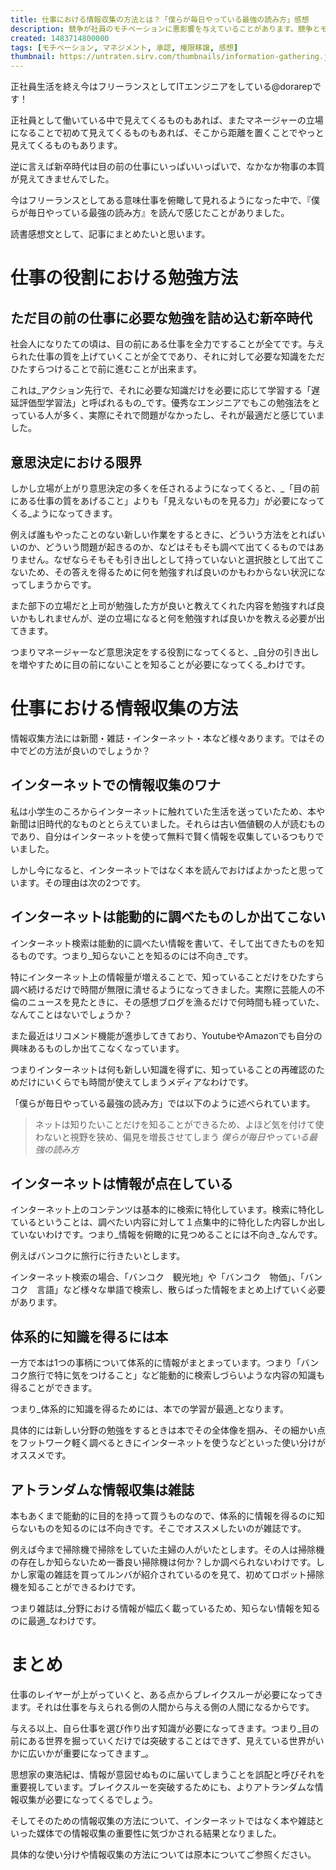 ```yaml
---
title: 仕事における情報収集の方法とは？「僕らが毎日やっている最強の読み方」感想
description: 競争が社員のモチベーションに悪影響を与えていることがあります。競争とモチベーションの関係性と、そこから見る最適な競争の作り方について記載していきます。
created: 1483714800000
tags: [モチベーション, マネジメント, 承認, 権限移譲, 感想]
thumbnail: https://untraten.sirv.com/thumbnails/information-gathering.jpg
---
```


正社員生活を終え今はフリーランスとしてITエンジニアをしている@dorarepです！

正社員として働いている中で見えてくるものもあれば、またマネージャーの立場になることで初めて見えてくるものもあれば、そこから距離を置くことでやっと見えてくるものもあります。

逆に言えば新卒時代は目の前の仕事にいっぱいいっぱいで、なかなか物事の本質が見えてきませんでした。

今はフリーランスとしてある意味仕事を俯瞰して見れるようになった中で、『僕らが毎日やっている最強の読み方』を読んで感じたことがありました。

読書感想文として、記事にまとめたいと思います。

<Amazon productKey="僕らが毎日やっている最強の読み方" />

# 仕事の役割における勉強方法
## ただ目の前の仕事に必要な勉強を詰め込む新卒時代
社会人になりたての頃は、目の前にある仕事を全力ですることが全てです。与えられた仕事の質を上げていくことが全てであり、それに対して必要な知識をただひたすらつけることで前に進むことが出来ます。

これは_アクション先行で、それに必要な知識だけを必要に応じて学習する「遅延評価型学習法」と呼ばれるもの_です。優秀なエンジニアでもこの勉強法をとっている人が多く、実際にそれで問題がなかったし、それが最適だと感じていました。

## 意思決定における限界
しかし立場が上がり意思決定の多くを任されるようになってくると、_「目の前にある仕事の質をあげること」よりも「見えないものを見る力」が必要になってくる_ようになってきます。

例えば誰もやったことのない新しい作業をするときに、どういう方法をとればいいのか、どういう問題が起きるのか、などはそもそも調べて出てくるものではありません。なぜならそもそも引き出しとして持っていないと選択肢として出てこないため、その答えを得るために何を勉強すれば良いのかもわからない状況になってしまうからです。

また部下の立場だと上司が勉強した方が良いと教えてくれた内容を勉強すれば良いかもしれませんが、逆の立場になると何を勉強すれば良いかを教える必要が出てきます。

つまりマネージャーなど意思決定をする役割になってくると、_自分の引き出しを増やすために目の前にないことを知ることが必要になってくる_わけです。

# 仕事における情報収集の方法
情報収集方法には新聞・雑誌・インターネット・本など様々あります。ではその中でどの方法が良いのでしょうか？

## インターネットでの情報収集のワナ

私は小学生のころからインターネットに触れていた生活を送っていたため、本や新聞は旧時代的なものととらえていました。それらは古い価値観の人が読むものであり、自分はインターネットを使って無料で賢く情報を収集しているつもりでいました。

しかし今になると、インターネットではなく本を読んでおけばよかったと思っています。その理由は次の2つです。

## インターネットは能動的に調べたものしか出てこない
インターネット検索は能動的に調べたい情報を書いて、そして出てきたものを知るものです。つまり_知らないことを知るのには不向き_です。

特にインターネット上の情報量が増えることで、知っていることだけをひたすら調べ続けるだけで時間が無限に潰せるようになってきました。実際に芸能人の不倫のニュースを見たときに、その感想ブログを漁るだけで何時間も経っていた、なんてことはないでしょうか？

また最近はリコメンド機能が進歩してきており、YoutubeやAmazonでも自分の興味あるものしか出てこなくなっています。

つまりインターネットは何も新しい知識を得ずに、知っていることの再確認のためだけにいくらでも時間が使えてしまうメディアなわけです。

「僕らが毎日やっている最強の読み方」では以下のように述べられています。

> ネットは知りたいことだけを知ることができるため、よほど気を付けて使わないと視野を狭め、偏見を増長させてしまう
<cite>僕らが毎日やっている最強の読み方</cite>

## インターネットは情報が点在している
インターネット上のコンテンツは基本的に検索に特化しています。検索に特化しているということは、調べたい内容に対して１点集中的に特化した内容しか出していないわけです。つまり_情報を俯瞰的に見つめることには不向き_なんです。

例えばバンコクに旅行に行きたいとします。

インターネット検索の場合、「バンコク　観光地」や「バンコク　物価」、「バンコク　言語」など様々な単語で検索し、散らばった情報をまとめ上げていく必要があります。

## 体系的に知識を得るには本
一方で本は1つの事柄について体系的に情報がまとまっています。つまり「バンコク旅行で特に気をつけること」など能動的に検索しづらいような内容の知識も得ることができます。

つまり_体系的に知識を得るためには、本での学習が最適_となります。

具体的には新しい分野の勉強をするときは本でその全体像を掴み、その細かい点をフットワーク軽く調べるときにインターネットを使うなどといった使い分けがオススメです。

## アトランダムな情報収集は雑誌
本もあくまで能動的に目的を持って買うものなので、体系的に情報を得るのに知らないものを知るのには不向きです。そこでオススメしたいのが雑誌です。

例えば今まで掃除機で掃除をしていた主婦の人がいたとします。その人は掃除機の存在しか知らないため一番良い掃除機は何か？しか調べられないわけです。しかし家電の雑誌を買ってルンバが紹介されているのを見て、初めてロボット掃除機を知ることができるわけです。

つまり雑誌は_分野における情報が幅広く載っているため、知らない情報を知るのに最適_なわけです。

# まとめ
仕事のレイヤーが上がっていくと、ある点からブレイクスルーが必要になってきます。それは仕事を与えられる側の人間から与える側の人間になるからです。

与える以上、自ら仕事を選び作り出す知識が必要になってきます。つまり_目の前にある世界を掘っていくだけでは突破することはできず、見えている世界がいかに広いかが重要になってきます_。

思想家の東浩紀は、情報が意図せぬものに届いてしまうことを誤配と呼びそれを重要視しています。ブレイクスルーを突破するためにも、よりアトランダムな情報収集が必要になってくるでしょう。

そしてそのための情報収集の方法について、インターネットではなく本や雑誌といった媒体での情報収集の重要性に気づかされる結果となりました。

具体的な使い分けや情報収集の方法については原本についてご参照ください。

<Amazon productKey="僕らが毎日やっている最強の読み方" />
